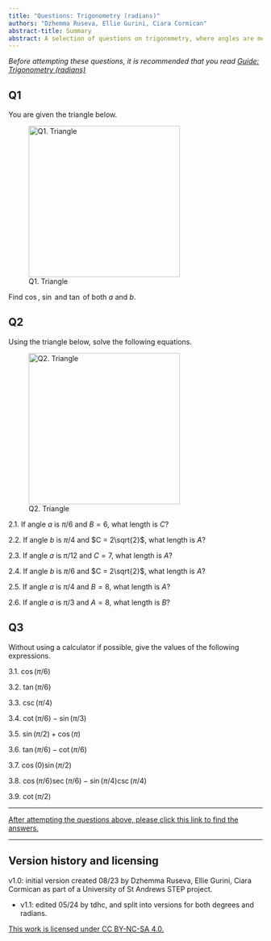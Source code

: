 ```yaml
---
title: "Questions: Trigonometry (radians)"
authors: "Dzhemma Ruseva, Ellie Gurini, Ciara Cormican"
abstract-title: Summary
abstract: A selection of questions on trigonometry, where angles are measured in degrees.
---
```



*Before attempting these questions, it is recommended that you read [Guide: Trigonometry (radians)](../studyguides/trigonometry-radians.qmd)*

## Q1 {-}

You are given the triangle below.

![Q1. Triangle](./FiguresPNG/trig-triangle-q1-1.png){width=300}

Find $\cos$, $\sin$ and $\tan$ of both $a$ and $b$. 


<!-- 1.1.  What is cos($a$)? What is tan($a$)? -->

<!-- 1.2.  What is sin($b$)? What is cos($b$)? -->

<!-- 1.3.  What is angle $a$? -->

<!-- 1.4.  What is angle $b$? -->


## Q2 {-}

Using the triangle below, solve the following equations.

![Q2. Triangle](./FiguresPNG/trig-triangle-q3-2.png){width=300}


2.1.  If angle $a$ is $\pi/6$ and $B = 6$, what length is $C$?

2.2.  If angle $b$ is $\pi/4$ and $C = 2\sqrt{2}$, what length is $A$?

2.3.  If angle $a$ is $\pi/12$ and $C = 7$, what length is $A$?

2.4.  If angle $b$ is $\pi/6$ and $C = 2\sqrt{2}$, what length is $A$?

2.5.  If angle $a$ is $\pi/4$ and $B = 8$, what length is $A$?

2.6.  If angle $a$ is $\pi/3$ and $A = 8$, what length is $B$?

<!-- 2.1.  If A = 8 and B = 10, what is angle a? -->

<!-- 2.2.  If C = 8 and B = 4, what is angle b? -->

<!-- 2.3.  If A = 4 and C = 7, what is angle a? -->

## Q3 {-}

Without using a calculator if possible, give the values of the following expressions.

3.1. $\cos(\pi/6)$

3.2. $\tan(\pi/6)$

3.3. $\csc(\pi/4)$

3.4. $\cot(\pi/6) - \sin(\pi/3)$

3.5. $\sin(\pi/2) + \cos(\pi)$

3.6. $\tan(\pi/6) - \cot(\pi/6)$

3.7. $\cos(0)\sin(\pi/2)$

3.8. $\cos(\pi/6)\sec(\pi/6) - \sin(\pi/4)\csc(\pi/4)$

3.9. $\cot(\pi/2)$

---

[After attempting the questions above, please click this link to find the answers.](../answers/as-trigonometry-radians.qmd)

---

## Version history and licensing {-}

v1.0: initial version created 08/23 by Dzhemma Ruseva, Ellie Gurini, Ciara Cormican as part of a University of St Andrews STEP project.

  - v1.1: edited 05/24 by tdhc, and split into versions for both degrees and radians.

[This work is licensed under CC BY-NC-SA 4.0.](https://creativecommons.org/licenses/by-nc-sa/4.0/?ref=chooser-v1)




